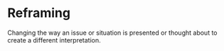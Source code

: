 # Reframing

Changing the way an issue or situation is presented or thought about to create a different interpretation.